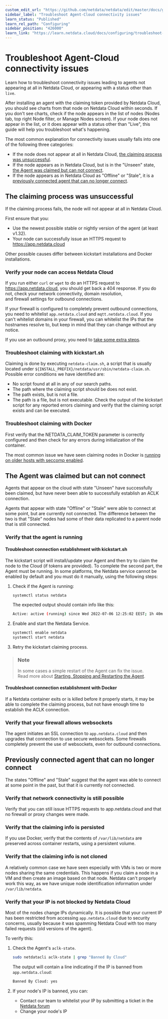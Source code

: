 ```yaml
---
custom_edit_url: "https://github.com/netdata/netdata/edit/master/docs/guides/troubleshoot/troubleshooting-agent-with-cloud-connection.md"
sidebar_label: "Troubleshoot Agent-Cloud connectivity issues"
learn_status: "Published"
learn_rel_path: "Configuring"
sidebar_position: "426000"
learn_link: "https://learn.netdata.cloud/docs/configuring/troubleshoot-agent-cloud-connectivity-issues"
---
```


# Troubleshoot Agent-Cloud connectivity issues

Learn how to troubleshoot connectivity issues leading to agents not appearing at all in Netdata Cloud, or 
appearing with a status other than `live`.

After installing an agent with the claiming token provided by Netdata Cloud, you should see charts from that node on 
Netdata Cloud within seconds. If you don't see charts, check if the node appears in the list of nodes 
(Nodes tab, top right Node filter, or Manage Nodes screen). If your node does not appear in the list, or it does appear with a status other than "Live", this guide will help you troubleshoot what's happening.

 The most common explanation for connectivity issues usually falls into one of the following three categories:

- If the node does not appear at all in Netdata Cloud, [the claiming process was unsuccessful](#the-claiming-process-was-unsuccessful). 
- If the node appears as in Netdata Cloud, but is in the "Unseen" state, [the Agent was claimed but can not connect](#the-agent-was-claimed-but-can-not-connect).
- If the node appears as in Netdata Cloud as "Offline" or "Stale", it is a [previously connected agent that can no longer connect](#previously-connected-agent-that-can-no-longer-connect).

## The claiming process was unsuccessful

If the claiming process fails, the node will not appear at all in Netdata Cloud. 

First ensure that you:
- Use the newest possible stable or nightly version of the agent (at least v1.32).
- Your node can successfully issue an HTTPS request to https://app.netdata.cloud 

Other possible causes differ between kickstart installations and Docker installations. 

### Verify your node can access Netdata Cloud

If you run either `curl` or `wget` to do an HTTPS request to https://app.netdata.cloud, you should get 
back a 404 response. If you do not, check your network connectivity, domain resolution,  
and firewall settings for outbound connections. 

If your firewall is configured to completely prevent outbound connections, you need to whitelist `app.netdata.cloud` and `mqtt.netdata.cloud`.  If you can't whitelist domains in your firewall, you can whitelist the IPs that the hostnames resolve to, but keep in mind that they can change without any notice.

If you use an outbound proxy, you need to [take some extra steps]( https://github.com/netdata/netdata/blob/master/src/claim/README.md#connect-through-a-proxy).

### Troubleshoot claiming with kickstart.sh

Claiming is done by executing `netdata-claim.sh`, a script that is usually located under `${INSTALL_PREFIX}/netdata/usr/sbin/netdata-claim.sh`. Possible error conditions we have identified are:
- No script found at all in any of our search paths.
- The path where the claiming script should be does not exist.
- The path exists, but is not a file.
- The path is a file, but is not executable.
Check the output of the kickstart script for any reported errors claiming and verify that the claiming script exists 
and can be executed. 

### Troubleshoot claiming with Docker

First verify that the NETDATA_CLAIM_TOKEN parameter is correctly configured and then check for any errors during
initialization of the container. 

The most common issue we have seen claiming nodes in Docker is [running on older hosts with seccomp enabled](https://github.com/netdata/netdata/blob/master/src/claim/README.md#known-issues-on-older-hosts-with-seccomp-enabled).

## The Agent was claimed but can not connect

Agents that appear on the cloud with state "Unseen" have successfully been claimed, but have never
been able to successfully establish an ACLK connection. 

Agents that appear with state "Offline" or "Stale" were able to connect at some point, but are currently not
connected. The difference between the two is that "Stale" nodes had some of their data replicated to a 
parent node that is still connected. 

### Verify that the agent is running

#### Troubleshoot connection establishment with kickstart.sh

The kickstart script will install/update your Agent and then try to claim the node to the Cloud 
(if tokens are provided). To complete the second part, the Agent must be running. In some platforms, 
the Netdata service cannot be enabled by default and you must do it manually, using the following steps:

1. Check if the Agent is running:

    ```bash
    systemctl status netdata
    ```

    The expected output should contain info like this:

    ```bash
    Active: active (running) since Wed 2022-07-06 12:25:02 EEST; 1h 40min ago
    ```

2. Enable and start the Netdata Service.

    ```bash
    systemctl enable netdata
    systemctl start netdata
    ```

3. Retry the kickstart claiming process.

> ### Note
>
> In some cases a simple restart of the Agent can fix the issue.  
> Read more about [Starting, Stopping and Restarting the Agent](/docs/maintaining/starting-and-stopping-netdata-agents).

#### Troubleshoot connection establishment with Docker

If a Netdata container exits or is killed before it properly starts, it may be able to complete the claiming
process, but not have enough time to establish the ACLK connection. 

### Verify that your firewall allows websockets

The agent initiates an SSL connection to `app.netdata.cloud` and then upgrades that connection to use secure 
websockets. Some firewalls completely prevent the use of websockets, even for outbound connections.

## Previously connected agent that can no longer connect

The states "Offline" and "Stale" suggest that the agent was able to connect at some point in the past, but
that it is currently not connected.

### Verify that network connectivity is still possible

Verify that you can still issue HTTPS requests to app.netdata.cloud and that no firewall or proxy changes were made. 

### Verify that the claiming info is persisted

If you use Docker, verify that the contents of `/var/lib/netdata` are preserved across container restarts, using a persistent volume. 

### Verify that the claiming info is not cloned

A relatively common case we have seen especially with VMs is two or more nodes sharing the same credentials. 
This happens if you claim a node in a VM and then create an image based on that node. Netdata can't properly
work this way, as we have unique node identification information under `/var/lib/netdata`.

### Verify that your IP is not blocked by Netdata Cloud

Most of the nodes change IPs dynamically. It is possible that your current IP has been restricted from accessing `app.netdata.cloud` due to security concerns, usually because it was spamming Netdata Coud with too many
failed requests (old versions of the agent).

To verify this:

1. Check the Agent's `aclk-state`.

    ```bash
    sudo netdatacli aclk-state | grep "Banned By Cloud"
    ```

    The output will contain a line indicating if the IP is banned from `app.netdata.cloud`:

    ```bash
    Banned By Cloud: yes
    ```

2. If your node's IP is banned, you can:

    - Contact our team to whitelist your IP by submitting a ticket in the [Netdata forum](https://community.netdata.cloud/)
    - Change your node's IP
